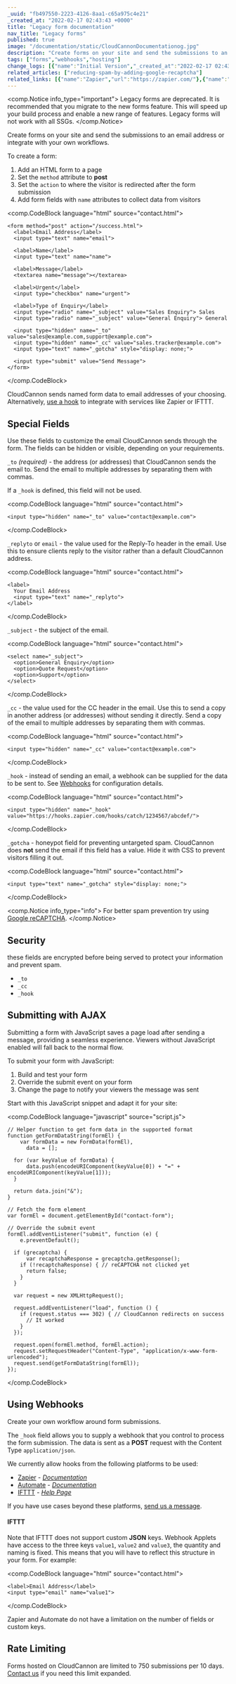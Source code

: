 ```yaml
---
_uuid: "fb497550-2223-4126-8aa1-c65a975c4e21"
_created_at: "2022-02-17 02:43:43 +0000"
title: "Legacy form documentation"
nav_title: "Legacy forms"
published: true
image: "/documentation/static/CloudCannonDocumentationog.jpg"
description: "Create forms on your site and send the submissions to an email address or integrate with your own workflows."
tags: ["forms","webhooks","hosting"]
change_logs: [{"name":"Initial Version","_created_at":"2022-02-17 02:43:43 +0000"}]
related_articles: ["reducing-spam-by-adding-google-recaptcha"]
related_links: [{"name":"Zapier","url":"https://zapier.com/"},{"name":"Zapier Documentation","url":"https://zapier.com/help/create/code-webhooks"},{"name":"Automate","url":"https://automate.io/"},{"name":"Automate Documentation","url":"https://docs.automate.io/en/articles/1305409-webhooks"},{"name":"IFTTT","url":"https://ifttt.com/"},{"name":"IFTTT FAQ","url":"https://help.ifttt.com/hc/en-us/articles/115010230347-The-Webhooks-Service"}]
---
```


<comp.Notice info_type="important">
  Legacy forms are deprecated. It is recommended that you migrate to the new  forms feature. This will speed up your build process and enable a new range of features. Legacy forms will not work with all SSGs.
</comp.Notice>

Create forms on your site and send the submissions to an email address or integrate with your own workflows.

To create a form:

1. Add an HTML form to a page
2. Set the `method` attribute to **post**
3. Set the `action` to where the visitor is redirected after the form submission
4. Add form fields with `name` attributes to collect data from visitors

<comp.CodeBlock language="html" source="contact.html">
```
<form method="post" action="/success.html">
  <label>Email Address</label>
  <input type="text" name="email">

  <label>Name</label>
  <input type="text" name="name">

  <label>Message</label>
  <textarea name="message"></textarea>

  <label>Urgent</label>
  <input type="checkbox" name="urgent">

  <label>Type of Enquiry</label>
  <input type="radio" name="_subject" value="Sales Enquiry"> Sales
  <input type="radio" name="_subject" value="General Enquiry"> General

  <input type="hidden" name="_to" value="sales@example.com,support@example.com">
  <input type="hidden" name="_cc" value="sales.tracker@example.com">
  <input type="text" name="_gotcha" style="display: none;">

  <input type="submit" value="Send Message">
</form>
```
</comp.CodeBlock>

CloudCannon sends named form data to email addresses of your choosing. Alternatively, [use a hook](/documentation/host/forms/webhooks/) to integrate with services like Zapier or IFTTT.

## Special Fields
Use these fields to customize the email CloudCannon sends through the form. The fields can be hidden or visible, depending on your requirements.

`_to` *(required)* - the address (or addresses) that CloudCannon sends the email to. Send the email to multiple addresses by separating them with commas.

If a `_hook` is defined, this field will not be used.

<comp.CodeBlock language="html" source="contact.html">
```
<input type="hidden" name="_to" value="contact@example.com">
```
</comp.CodeBlock>

`_replyto` or `email` - the value used for the Reply-To header in the email. Use this to ensure clients reply to the visitor rather than a default CloudCannon address.

<comp.CodeBlock language="html" source="contact.html">
```
<label>
  Your Email Address
  <input type="text" name="_replyto">
</label>
```
</comp.CodeBlock>

`_subject` - the subject of the email.

<comp.CodeBlock language="html" source="contact.html">
```
<select name="_subject">
  <option>General Enquiry</option>
  <option>Quote Request</option>
  <option>Support</option>
</select>
```
</comp.CodeBlock>

`_cc` - the value used for the CC header in the email. Use this to send a copy in another address (or addresses) without sending it directly. Send a copy of the email to multiple addresses by separating them with commas.

<comp.CodeBlock language="html" source="contact.html">
```
<input type="hidden" name="_cc" value="contact@example.com">
```
</comp.CodeBlock>

`_hook` - instead of sending an email, a webhook can be supplied for the data to be sent to. See [Webhooks](#using-webhooks) for configuration details.

<comp.CodeBlock language="html" source="contact.html">
```
<input type="hidden" name="_hook" value="https://hooks.zapier.com/hooks/catch/1234567/abcdef/">
```
</comp.CodeBlock>

`_gotcha` - honeypot field for preventing untargeted spam. CloudCannon does **not** send the email if this field has a value. Hide it with CSS to prevent visitors filling it out.

<comp.CodeBlock language="html" source="contact.html">
```
<input type="text" name="_gotcha" style="display: none;">
```
</comp.CodeBlock>

<comp.Notice info_type="info">
  For better spam prevention try using [Google reCAPTCHA](/documentation/articles/reducing-spam-by-adding-google-recaptcha/).
</comp.Notice>

## Security
these fields are encrypted before being served to protect your information and prevent spam.

* `_to`
* `_cc`
* `_hook`

## Submitting with AJAX
Submitting a form with JavaScript saves a page load after sending a message, providing a seamless experience. Viewers without JavaScript enabled will fall back to the normal flow.

To submit your form with JavaScript:

1. Build and test your form
2. Override the submit event on your form
3. Change the page to notify your viewers the message was sent

Start with this JavaScript snippet and adapt it for your site:

<comp.CodeBlock language="javascript" source="script.js">
```
// Helper function to get form data in the supported format
function getFormDataString(formEl) {
    var formData = new FormData(formEl),
      data = [];

  for (var keyValue of formData) {
      data.push(encodeURIComponent(keyValue[0]) + "=" + encodeURIComponent(keyValue[1]));
  }

  return data.join("&");
}

// Fetch the form element
var formEl = document.getElementById("contact-form");

// Override the submit event
formEl.addEventListener("submit", function (e) {
    e.preventDefault();

  if (grecaptcha) {
      var recaptchaResponse = grecaptcha.getResponse();
    if (!recaptchaResponse) { // reCAPTCHA not clicked yet
      return false;
    }
  }

  var request = new XMLHttpRequest();

  request.addEventListener("load", function () {
    if (request.status === 302) { // CloudCannon redirects on success
      // It worked
    }
  });

  request.open(formEl.method, formEl.action);
  request.setRequestHeader("Content-Type", "application/x-www-form-urlencoded");
  request.send(getFormDataString(formEl));
});
```
</comp.CodeBlock>

## Using Webhooks
Create your own workflow around form submissions.

The `_hook` field allows you to supply a webhook that you control to process the form submission. The data is sent as a **POST** request with the Content Type `application/json`.

We currently allow hooks from the following platforms to be used:

* [Zapier](https://zapier.com/) - *[Documentation](https://zapier.com/help/create/code-webhooks)*
* [Automate](https://automate.io/) - *[Documentation](https://docs.automate.io/en/articles/1305409-webhooks)*
* [IFTTT](https://ifttt.com/) - *[Help Page](https://help.ifttt.com/hc/en-us/articles/115010230347-The-Webhooks-Service)*

If you have use cases beyond these platforms, [send us a message](https://cloudcannon.com/contact/).

#### IFTTT
Note that IFTTT does not support custom **JSON** keys. Webhook Applets have access to the three keys `value1`, `value2` and `value3`, the quantity and naming is fixed. This means that you will have to reflect this structure in your form. For example:

<comp.CodeBlock language="html" source="contact.html">
```
<label>Email Address</label>
<input type="email" name="value1">
```
</comp.CodeBlock>

Zapier and Automate do not have a limitation on the number of fields or custom keys.

## Rate Limiting
Forms hosted on CloudCannon are limited to 750 submissions per 10 days. [Contact us](https://cloudcannon.com/contact) if you need this limit expanded.
